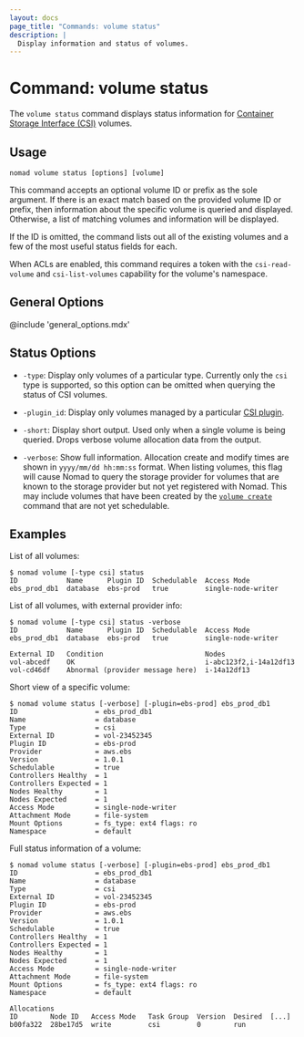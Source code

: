 ```yaml
---
layout: docs
page_title: "Commands: volume status"
description: |
  Display information and status of volumes.
---
```


# Command: volume status

The `volume status` command displays status information for [Container
Storage Interface (CSI)][csi] volumes.

## Usage

```plaintext
nomad volume status [options] [volume]
```

This command accepts an optional volume ID or prefix as the sole argument. If there
is an exact match based on the provided volume ID or prefix, then information about
the specific volume is queried and displayed. Otherwise, a list of matching volumes
and information will be displayed.

If the ID is omitted, the command lists out all of the existing volumes and a few
of the most useful status fields for each.

When ACLs are enabled, this command requires a token with the
`csi-read-volume` and `csi-list-volumes` capability for the volume's
namespace.

## General Options

@include 'general_options.mdx'

## Status Options

- `-type`: Display only volumes of a particular type. Currently only
  the `csi` type is supported, so this option can be omitted when
  querying the status of CSI volumes.

- `-plugin_id`: Display only volumes managed by a particular [CSI
  plugin][csi_plugin].

- `-short`: Display short output. Used only when a single volume is
  being queried. Drops verbose volume allocation data from the
  output.

- `-verbose`: Show full information. Allocation create and modify times are
  shown in `yyyy/mm/dd hh:mm:ss` format. When listing volumes, this flag will
  cause Nomad to query the storage provider for volumes that are known to the
  storage provider but not yet registered with Nomad. This may include volumes
  that have been created by the [`volume create`] command that are not yet
  schedulable.

## Examples

List of all volumes:

```shell-session
$ nomad volume [-type csi] status
ID            Name      Plugin ID  Schedulable  Access Mode
ebs_prod_db1  database  ebs-prod   true         single-node-writer
```

List of all volumes, with external provider info:

```shell-session
$ nomad volume [-type csi] status -verbose
ID            Name      Plugin ID  Schedulable  Access Mode
ebs_prod_db1  database  ebs-prod   true         single-node-writer

External ID   Condition                         Nodes
vol-abcedf    OK                                i-abc123f2,i-14a12df13
vol-cd46df    Abnormal (provider message here)  i-14a12df13
```

Short view of a specific volume:

```shell-session
$ nomad volume status [-verbose] [-plugin=ebs-prod] ebs_prod_db1
ID                   = ebs_prod_db1
Name                 = database
Type                 = csi
External ID          = vol-23452345
Plugin ID            = ebs-prod
Provider             = aws.ebs
Version              = 1.0.1
Schedulable          = true
Controllers Healthy  = 1
Controllers Expected = 1
Nodes Healthy        = 1
Nodes Expected       = 1
Access Mode          = single-node-writer
Attachment Mode      = file-system
Mount Options        = fs_type: ext4 flags: ro
Namespace            = default
```

Full status information of a volume:

```shell-session
$ nomad volume status [-verbose] [-plugin=ebs-prod] ebs_prod_db1
ID                   = ebs_prod_db1
Name                 = database
Type                 = csi
External ID          = vol-23452345
Plugin ID            = ebs-prod
Provider             = aws.ebs
Version              = 1.0.1
Schedulable          = true
Controllers Healthy  = 1
Controllers Expected = 1
Nodes Healthy        = 1
Nodes Expected       = 1
Access Mode          = single-node-writer
Attachment Mode      = file-system
Mount Options        = fs_type: ext4 flags: ro
Namespace            = default

Allocations
ID        Node ID   Access Mode   Task Group  Version  Desired  [...]
b00fa322  28be17d5  write         csi         0        run
```

[csi]: https://github.com/container-storage-interface/spec
[csi_plugin]: /docs/job-specification/csi_plugin
[`volume create`]: /docs/commands/volume/create
